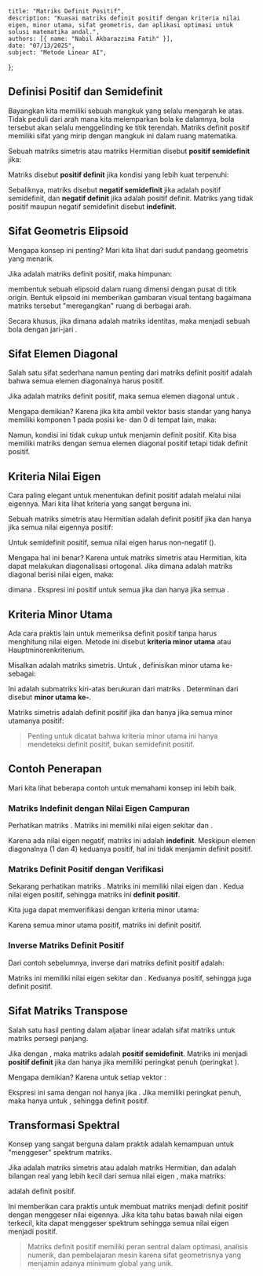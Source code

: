     title: "Matriks Definit Positif",
    description: "Kuasai matriks definit positif dengan kriteria nilai eigen, minor utama, sifat geometris, dan aplikasi optimasi untuk solusi matematika andal.",
    authors: [{ name: "Nabil Akbarazzima Fatih" }],
    date: "07/13/2025",
    subject: "Metode Linear AI",
};

## Definisi Positif dan Semidefinit

Bayangkan kita memiliki sebuah mangkuk yang selalu mengarah ke atas. Tidak peduli dari arah mana kita melemparkan bola ke dalamnya, bola tersebut akan selalu menggelinding ke titik terendah. Matriks definit positif memiliki sifat yang mirip dengan mangkuk ini dalam ruang matematika.

Sebuah matriks simetris <InlineMath math="A \in \mathbb{R}^{n \times n}" /> atau matriks Hermitian <InlineMath math="A \in \mathbb{C}^{n \times n}" /> disebut **positif semidefinit** jika:

<MathContainer>
<BlockMath math="x^T A x \geq 0 \text{ untuk semua } x \in \mathbb{R}^n" />
<BlockMath math="x^H A x \geq 0 \text{ untuk semua } x \in \mathbb{C}^n" />
</MathContainer>

Matriks disebut **positif definit** jika kondisi yang lebih kuat terpenuhi:

<MathContainer>
<BlockMath math="x^T A x > 0 \text{ untuk semua } x \neq 0 \text{ dalam } \mathbb{R}^n" />
<BlockMath math="x^H A x > 0 \text{ untuk semua } x \neq 0 \text{ dalam } \mathbb{C}^n" />
</MathContainer>

Sebaliknya, matriks disebut **negatif semidefinit** jika <InlineMath math="-A" /> adalah positif semidefinit, dan **negatif definit** jika <InlineMath math="-A" /> adalah positif definit. Matriks yang tidak positif maupun negatif semidefinit disebut **indefinit**.

## Sifat Geometris Elipsoid

Mengapa konsep ini penting? Mari kita lihat dari sudut pandang geometris yang menarik.

Jika <InlineMath math="A" /> adalah matriks definit positif, maka himpunan:

<BlockMath math="E = \{x \in \mathbb{R}^n : x^T A x = 1\}" />

membentuk sebuah elipsoid dalam ruang <InlineMath math="n" /> dimensi dengan pusat di titik origin. Bentuk elipsoid ini memberikan gambaran visual tentang bagaimana matriks tersebut "meregangkan" ruang di berbagai arah.

Secara khusus, jika <InlineMath math="A = \frac{1}{r^2} I" /> dimana <InlineMath math="I" /> adalah matriks identitas, maka <InlineMath math="E" /> menjadi sebuah bola dengan jari-jari <InlineMath math="r" />.

## Sifat Elemen Diagonal

Salah satu sifat sederhana namun penting dari matriks definit positif adalah bahwa semua elemen diagonalnya harus positif.

Jika <InlineMath math="A" /> adalah matriks definit positif, maka semua elemen diagonal <InlineMath math="a_{ii} > 0" /> untuk <InlineMath math="i = 1, 2, \ldots, n" />.

Mengapa demikian? Karena jika kita ambil vektor basis standar <InlineMath math="e_i" /> yang hanya memiliki komponen 1 pada posisi ke-<InlineMath math="i" /> dan 0 di tempat lain, maka:

<BlockMath math="a_{ii} = e_i^T A e_i > 0" />

Namun, kondisi ini tidak cukup untuk menjamin definit positif. Kita bisa memiliki matriks dengan semua elemen diagonal positif tetapi tidak definit positif.

## Kriteria Nilai Eigen

Cara paling elegant untuk menentukan definit positif adalah melalui nilai eigennya. Mari kita lihat kriteria yang sangat berguna ini.

Sebuah matriks simetris <InlineMath math="A \in \mathbb{R}^{n \times n}" /> atau Hermitian <InlineMath math="A \in \mathbb{C}^{n \times n}" /> adalah definit positif jika dan hanya jika semua nilai eigennya positif:

<BlockMath math="\lambda_1, \lambda_2, \ldots, \lambda_n > 0" />

Untuk semidefinit positif, semua nilai eigen harus non-negatif (<InlineMath math="\lambda_i \geq 0" />).

Mengapa hal ini benar? Karena untuk matriks simetris atau Hermitian, kita dapat melakukan diagonalisasi ortogonal. Jika <InlineMath math="A = Q \Lambda Q^T" /> dimana <InlineMath math="\Lambda" /> adalah matriks diagonal berisi nilai eigen, maka:

<BlockMath math="x^T A x = x^T Q \Lambda Q^T x = y^T \Lambda y = \sum_{i=1}^n \lambda_i y_i^2" />

dimana <InlineMath math="y = Q^T x" />. Ekspresi ini positif untuk semua <InlineMath math="x \neq 0" /> jika dan hanya jika semua <InlineMath math="\lambda_i > 0" />.

## Kriteria Minor Utama

Ada cara praktis lain untuk memeriksa definit positif tanpa harus menghitung nilai eigen. Metode ini disebut **kriteria minor utama** atau Hauptminorenkriterium.

Misalkan <InlineMath math="A \in \mathbb{R}^{n \times n}" /> adalah matriks simetris. Untuk <InlineMath math="k = 1, 2, \ldots, n" />, definisikan minor utama ke-<InlineMath math="k" /> sebagai:

<BlockMath math="A_k = \begin{pmatrix} a_{11} & \cdots & a_{1k} \\ \vdots & \ddots & \vdots \\ a_{k1} & \cdots & a_{kk} \end{pmatrix}" />

Ini adalah submatriks kiri-atas berukuran <InlineMath math="k \times k" /> dari matriks <InlineMath math="A" />. Determinan dari <InlineMath math="A_k" /> disebut **minor utama ke-<InlineMath math="k" />**.

Matriks simetris <InlineMath math="A" /> adalah definit positif jika dan hanya jika semua minor utamanya positif:

<BlockMath math="\det A_k > 0 \text{ untuk semua } k = 1, 2, \ldots, n" />

> Penting untuk dicatat bahwa kriteria minor utama ini hanya mendeteksi definit positif, bukan semidefinit positif.

## Contoh Penerapan

Mari kita lihat beberapa contoh untuk memahami konsep ini lebih baik.

### Matriks Indefinit dengan Nilai Eigen Campuran

Perhatikan matriks <InlineMath math="A = \begin{pmatrix} 1 & 5 \\ 5 & 4 \end{pmatrix}" />. Matriks ini memiliki nilai eigen sekitar <InlineMath math="\lambda_1 \approx 7.7202" /> dan <InlineMath math="\lambda_2 \approx -2.7202" />. 

Karena ada nilai eigen negatif, matriks ini adalah **indefinit**. Meskipun elemen diagonalnya (1 dan 4) keduanya positif, hal ini tidak menjamin definit positif.

### Matriks Definit Positif dengan Verifikasi

Sekarang perhatikan matriks <InlineMath math="A = \begin{pmatrix} 5 & 1 \\ 1 & 4 \end{pmatrix}" />. Matriks ini memiliki nilai eigen <InlineMath math="\lambda_1 \approx 5.6180" /> dan <InlineMath math="\lambda_2 \approx 3.3820" />. Kedua nilai eigen positif, sehingga matriks ini **definit positif**.

Kita juga dapat memverifikasi dengan kriteria minor utama:

<MathContainer>
<BlockMath math="A_1 = (5), \quad \det A_1 = 5 > 0" />
<BlockMath math="A_2 = \begin{pmatrix} 5 & 1 \\ 1 & 4 \end{pmatrix}, \quad \det A_2 = 20 - 1 = 19 > 0" />
</MathContainer>

Karena semua minor utama positif, matriks ini definit positif.

### Inverse Matriks Definit Positif

Dari contoh sebelumnya, inverse dari matriks definit positif adalah:

<BlockMath math="A^{-1} = \begin{pmatrix} 4/19 & -1/19 \\ -1/19 & 5/19 \end{pmatrix}" />

Matriks ini memiliki nilai eigen sekitar <InlineMath math="\lambda_1 \approx 0.17800" /> dan <InlineMath math="\lambda_2 \approx 0.29569" />. Keduanya positif, sehingga <InlineMath math="A^{-1}" /> juga definit positif.

## Sifat Matriks Transpose

Salah satu hasil penting dalam aljabar linear adalah sifat matriks <InlineMath math="A^T A" /> untuk matriks persegi panjang.

Jika <InlineMath math="A \in \mathbb{R}^{m \times n}" /> dengan <InlineMath math="m \geq n" />, maka matriks <InlineMath math="A^T A \in \mathbb{R}^{n \times n}" /> adalah **positif semidefinit**. Matriks ini menjadi **positif definit** jika dan hanya jika <InlineMath math="A" /> memiliki peringkat penuh (peringkat <InlineMath math="n" />).

Mengapa demikian? Karena untuk setiap vektor <InlineMath math="x \in \mathbb{R}^n" />:

<BlockMath math="x^T (A^T A) x = (Ax)^T (Ax) = \|Ax\|^2 \geq 0" />

Ekspresi ini sama dengan nol hanya jika <InlineMath math="Ax = 0" />. Jika <InlineMath math="A" /> memiliki peringkat penuh, maka <InlineMath math="Ax = 0" /> hanya untuk <InlineMath math="x = 0" />, sehingga <InlineMath math="A^T A" /> definit positif.

## Transformasi Spektral

Konsep yang sangat berguna dalam praktik adalah kemampuan untuk "menggeser" spektrum matriks.

Jika <InlineMath math="A \in \mathbb{R}^{n \times n}" /> adalah matriks simetris atau <InlineMath math="A \in \mathbb{C}^{n \times n}" /> adalah matriks Hermitian, dan <InlineMath math="t" /> adalah bilangan real yang lebih kecil dari semua nilai eigen <InlineMath math="A" />, maka matriks:

<BlockMath math="A - tI" />

adalah definit positif.

Ini memberikan cara praktis untuk membuat matriks menjadi definit positif dengan menggeser nilai eigennya. Jika kita tahu batas bawah nilai eigen terkecil, kita dapat menggeser spektrum sehingga semua nilai eigen menjadi positif.

> Matriks definit positif memiliki peran sentral dalam optimasi, analisis numerik, dan pembelajaran mesin karena sifat geometrisnya yang menjamin adanya minimum global yang unik.